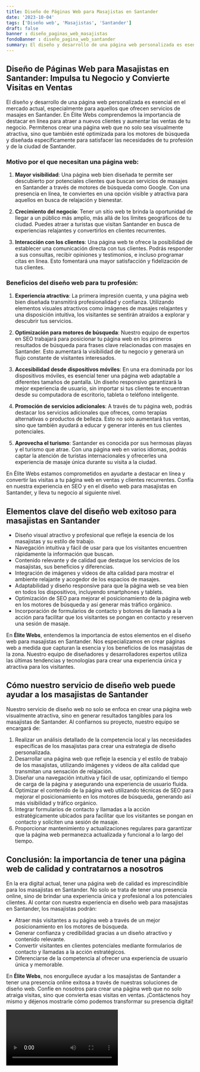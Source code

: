 ```yaml
---
title: Diseño de Páginas Web para Masajistas en Santander
date: '2023-10-04'
tags: ['Diseño web', 'Masajistas', 'Santander']
draft: false
banner : diseño_paginas_web_masajistas
fondoBanner : diseño_pagina_web_santander
summary: El diseño y desarrollo de una página web personalizada es esencial en el mercado actual, especialmente para aquellos que ofrecen servicios de masajes en Santander. En Élite Webs comprendemos la importancia de destacar en línea para atraer a nuevos clientes y aumentar las ventas de tu negocio. Permítenos crear una página web que no solo sea visualmente atractiva, sino que también esté optimizada para los motores de búsqueda y diseñada específicamente para satisfacer las necesidades de tu profesión y de la ciudad de Santander.
---
```


## Diseño de Páginas Web para Masajistas en Santander: Impulsa tu Negocio y Convierte Visitas en Ventas

El diseño y desarrollo de una página web personalizada es esencial en el mercado actual, especialmente para aquellos que ofrecen servicios de masajes en Santander. En Élite Webs comprendemos la importancia de destacar en línea para atraer a nuevos clientes y aumentar las ventas de tu negocio. Permítenos crear una página web que no solo sea visualmente atractiva, sino que también esté optimizada para los motores de búsqueda y diseñada específicamente para satisfacer las necesidades de tu profesión y de la ciudad de Santander.

### Motivo por el que necesitan una página web:

1. **Mayor visibilidad**: Una página web bien diseñada te permite ser descubierto por potenciales clientes que buscan servicios de masajes en Santander a través de motores de búsqueda como Google. Con una presencia en línea, te conviertes en una opción visible y atractiva para aquellos en busca de relajación y bienestar.

2. **Crecimiento del negocio**: Tener un sitio web te brinda la oportunidad de llegar a un público más amplio, más allá de los límites geográficos de tu ciudad. Puedes atraer a turistas que visitan Santander en busca de experiencias relajantes y convertirlos en clientes recurrentes.

3. **Interacción con los clientes**: Una página web te ofrece la posibilidad de establecer una comunicación directa con tus clientes. Podrás responder a sus consultas, recibir opiniones y testimonios, e incluso programar citas en línea. Esto fomentará una mayor satisfacción y fidelización de tus clientes.

### Beneficios del diseño web para tu profesión:

1. **Experiencia atractiva**: La primera impresión cuenta, y una página web bien diseñada transmitirá profesionalidad y confianza. Utilizando elementos visuales atractivos como imágenes de masajes relajantes y una disposición intuitiva, los visitantes se sentirán atraídos a explorar y descubrir tus servicios.

2. **Optimización para motores de búsqueda**: Nuestro equipo de expertos en SEO trabajará para posicionar tu página web en los primeros resultados de búsqueda para frases clave relacionadas con masajes en Santander. Esto aumentará la visibilidad de tu negocio y generará un flujo constante de visitantes interesados.

3. **Accesibilidad desde dispositivos móviles**: En una era dominada por los dispositivos móviles, es esencial tener una página web adaptable a diferentes tamaños de pantalla. Un diseño responsivo garantizará la mejor experiencia de usuario, sin importar si tus clientes te encuentran desde su computadora de escritorio, tableta o teléfono inteligente.

4. **Promoción de servicios adicionales**: A través de tu página web, podrás destacar los servicios adicionales que ofreces, como terapias alternativas o productos de belleza. Esto no solo aumentará tus ventas, sino que también ayudará a educar y generar interés en tus clientes potenciales.

5. **Aprovecha el turismo**: Santander es conocida por sus hermosas playas y el turismo que atrae. Con una página web en varios idiomas, podrás captar la atención de turistas internacionales y ofrecerles una experiencia de masaje única durante su visita a la ciudad.

En Élite Webs estamos comprometidos en ayudarte a destacar en línea y convertir las visitas a tu página web en ventas y clientes recurrentes. Confía en nuestra experiencia en SEO y en el diseño web para masajistas en Santander, y lleva tu negocio al siguiente nivel.

<GifSeo />

<Cta />

## Elementos clave del diseño web exitoso para masajistas en Santander

- Diseño visual atractivo y profesional que refleje la esencia de los masajistas y su estilo de trabajo.
- Navegación intuitiva y fácil de usar para que los visitantes encuentren rápidamente la información que buscan.
- Contenido relevante y de calidad que destaque los servicios de los masajistas, sus beneficios y diferencias.
- Integración de imágenes y videos de alta calidad para mostrar el ambiente relajante y acogedor de los espacios de masajes.
- Adaptabilidad y diseño responsive para que la página web se vea bien en todos los dispositivos, incluyendo smartphones y tablets.
- Optimización de SEO para mejorar el posicionamiento de la página web en los motores de búsqueda y así generar más tráfico orgánico.
- Incorporación de formularios de contacto y botones de llamada a la acción para facilitar que los visitantes se pongan en contacto y reserven una sesión de masaje.

En **Élite Webs**, entendemos la importancia de estos elementos en el diseño web para masajistas en Santander. Nos especializamos en crear páginas web a medida que capturan la esencia y los beneficios de los masajistas de la zona. Nuestro equipo de diseñadores y desarrolladores expertos utiliza las últimas tendencias y tecnologías para crear una experiencia única y atractiva para los visitantes.

## Cómo nuestro servicio de diseño web puede ayudar a los masajistas de Santander

Nuestro servicio de diseño web no solo se enfoca en crear una página web visualmente atractiva, sino en generar resultados tangibles para los masajistas de Santander. Al confiarnos su proyecto, nuestro equipo se encargará de:

1. Realizar un análisis detallado de la competencia local y las necesidades específicas de los masajistas para crear una estrategia de diseño personalizada.
2. Desarrollar una página web que refleje la esencia y el estilo de trabajo de los masajistas, utilizando imágenes y videos de alta calidad que transmitan una sensación de relajación.
3. Diseñar una navegación intuitiva y fácil de usar, optimizando el tiempo de carga de la página y asegurando una experiencia de usuario fluida.
4. Optimizar el contenido de la página web utilizando técnicas de SEO para mejorar el posicionamiento en los motores de búsqueda, generando así más visibilidad y tráfico orgánico.
5. Integrar formularios de contacto y llamadas a la acción estratégicamente ubicados para facilitar que los visitantes se pongan en contacto y soliciten una sesión de masaje.
6. Proporcionar mantenimiento y actualizaciones regulares para garantizar que la página web permanezca actualizada y funcional a lo largo del tiempo.

## Conclusión: la importancia de tener una página web de calidad y contratarnos a nosotros

En la era digital actual, tener una página web de calidad es imprescindible para los masajistas en Santander. No solo se trata de tener una presencia online, sino de brindar una experiencia única y profesional a los potenciales clientes. Al contar con nuestra experiencia en diseño web para masajistas en Santander, los masajistas podrán:

- Atraer más visitantes a su página web a través de un mejor posicionamiento en los motores de búsqueda.
- Generar confianza y credibilidad gracias a un diseño atractivo y contenido relevante.
- Convertir visitantes en clientes potenciales mediante formularios de contacto y llamadas a la acción estratégicos.
- Diferenciarse de la competencia al ofrecer una experiencia de usuario única y memorable.

En **Élite Webs**, nos enorgullece ayudar a los masajistas de Santander a tener una presencia online exitosa a través de nuestras soluciones de diseño web. Confíe en nosotros para crear una página web que no solo atraiga visitas, sino que convierta esas visitas en ventas. ¡Contáctenos hoy mismo y déjenos mostrarle cómo podemos transformar su presencia digital!

<Video />

<CtaBot job='Masajistas' city='Santander'/>

<Gmaps query='Santander+españa+maps' />